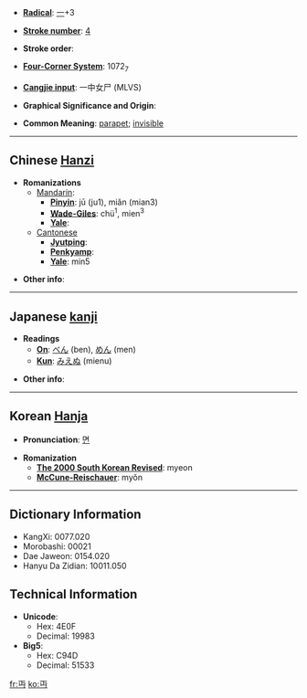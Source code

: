 * '''[[Wiktionary:Chinese radical index| Radical]]''': [[Wiktionary:Chinese radical index 一|一]]+3

* '''[[Wiktionary:Chinese total strokes index|Stroke number]]''': [[Wiktionary:Chinese total strokes index 4|4]]

* '''Stroke order''': 

* '''[[Wiktionary:Chinese four corner index|Four-Corner System]]''': 1072<sub>7</sub>

* '''[[Wiktionary:Chinese Cangjie index|Cangjie input]]''': 一中女尸 (MLVS)

* '''Graphical Significance and Origin''': 

* '''Common Meaning''': [[parapet]]; [[invisible]]

----

== Chinese [[Hanzi]] ==

* '''Romanizations'''
** [[Mandarin]]:
*** '''[[Pinyin]]''': jū (ju1), miǎn (mian3)
*** '''[[Wade-Giles]]''': chü<sup>1</sup>, mien<sup>3</sup>
*** '''[[Yale]]''': 
**[[Cantonese]]
***'''[[Jyutping]]''':
***'''[[Penkyamp]]''': 
***'''[[Yale]]''': min5

* '''Other info''': 

----

== Japanese [[kanji]] ==

* '''Readings'''
** '''[[On]]''': [[べん]] (ben), [[めん]] (men)
** '''[[Kun]]''': [[みえぬ]] (mienu)

* '''Other info''':  

----

== Korean [[Hanja]] ==

* '''Pronunciation''': [[면]]

* '''Romanization'''
** '''[[The 2000 South Korean Revised Romanization|The 2000 South Korean Revised]]''': myeon
** '''[[McCune-Reischauer]]''': myŏn

----

== Dictionary Information ==

* KangXi: 0077.020
* Morobashi: 00021
* Dae Jaweon: 0154.020
* Hanyu Da Zidian: 10011.050

== Technical Information ==

* '''Unicode''':
** Hex: 4E0F
** Decimal: 19983
* '''Big5''':
** Hex: C94D
** Decimal: 51533

[[fr:丏]]
[[ko:丏]]